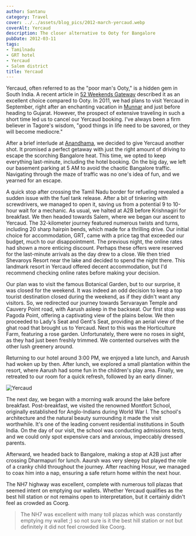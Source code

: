 ```yaml
---
author: Santanu
category: Travel
cover: ../../assets/blog_pics/2012-march-yercaud.webp
coverAlt: Yercaud
description: The closer alternative to Ooty for Bangalore
pubDate: 2012-03-11
tags:
- Tamilnadu
- GRT hotel
- Yercaud
- Salem district
title: Yercaud
---
```




Yercaud, often referred to as the "poor man's Ooty," is a hidden gem in South India. A recent article in [52 Weekends Gateway](http://traveller.outlookindia.com/ "Guidebook 52 Weekend Breaks from Bangalore") described it as an excellent choice compared to Ooty. In 2011, we had plans to visit Yercaud in September, right after an enchanting vacation in [Munnar](http://blog.santm.com/2011/08/30/munnar-in-monsoon/ "munnar-in-monsoon") and just before heading to Gujarat. However, the prospect of extensive traveling in such a short time led us to cancel our Yercaud booking. I've always been a firm believer in Tagore's wisdom, "good things in life need to be savored, or they will become mediocre."

After a brief interlude at [Anandhama](blog/2012-03-04-anandhadam/ "anandhadam"), we decided to give Yercaud another shot. It promised a perfect getaway with just the right amount of driving to escape the scorching Bangalore heat. This time, we opted to keep everything last-minute, including the hotel booking. On the big day, we left our basement parking at 5 AM to avoid the chaotic Bangalore traffic. Navigating through the maze of traffic was no one's idea of fun, and we yearned for an escape.

A quick stop after crossing the Tamil Nadu border for refueling revealed a sudden issue with the fuel tank release. After a bit of tinkering with screwdrivers, we managed to open it, saving us from a potential 9 to 10-hour wait for a mechanic. As usual, we halted at A2B before Krishnagiri for breakfast. We then headed towards Salem, where we began our ascent to Yercaud. The 32-kilometer journey featured numerous twists and turns, including 20 sharp hairpin bends, which made for a thrilling drive. Our initial choice for accommodation, GRT, came with a price tag that exceeded our budget, much to our disappointment. The previous night, the online rates had shown a more enticing discount. Perhaps these offers were reserved for the last-minute arrivals as the day drew to a close. We then tried Shevaroys Resort near the lake and decided to spend the night there. This landmark resort in Yercaud offered decent accommodation, but I'd recommend checking online rates before making your decision.

Our plan was to visit the famous Botanical Garden, but to our surprise, it was closed for the weekend. It was indeed an odd decision to keep a top tourist destination closed during the weekend, as if they didn't want any visitors. So, we redirected our journey towards Servarayan Temple and Cauvery Point road, with Aarush asleep in the backseat. Our first stop was Pagoda Point, offering a captivating view of the plains below. We then proceeded to Lady's Seat and Gent's Seat, providing an aerial view of the ghat road that brought us to Yercaud. Next to this was the Horticulture Farm, featuring a rose garden. Unfortunately, there were no roses in sight, as they had just been freshly trimmed. We contented ourselves with the other lush greenery around.

Returning to our hotel around 3:00 PM, we enjoyed a late lunch, and Aarush had woken up by then. After lunch, we explored a small plantation within the resort, where Aarush had some fun in the children's play area. Finally, we retreated to our room for a quick refresh, followed by an early dinner.

<Image src={pic1} alt="Yercaud"/>

The next day, we began with a morning walk around the lake before breakfast. Post-breakfast, we visited the renowned Montfort School, originally established for Anglo-Indians during World War I. The school's architecture and the natural beauty surrounding it made the visit worthwhile. It's one of the leading convent residential institutions in South India. On the day of our visit, the school was conducting admissions tests, and we could only spot expensive cars and anxious, impeccably dressed parents.

Afterward, we headed back to Bangalore, making a stop at A2B just after crossing Dharmapuri for lunch. Aaursh was very sleepy but played the role of a cranky child throughout the journey. After reaching Hosur, we managed to coax him into a nap, ensuring a safe return home within the next hour.

The NH7 highway was excellent, complete with numerous toll plazas that seemed intent on emptying our wallets. Whether Yercaud qualifies as the best hill station or not remains open to interpretation, but it certainly didn't feel as crowded as Coorg.

> The NH7 was excellent with many toll plazas which was constantly emptying my wallet ;) so not sure is it the best hill station or not but definitely it did not feel crowded like Coorg.